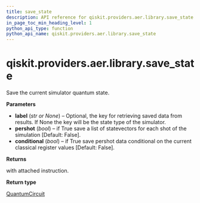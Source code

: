 ```yaml
---
title: save_state
description: API reference for qiskit.providers.aer.library.save_state
in_page_toc_min_heading_level: 1
python_api_type: function
python_api_name: qiskit.providers.aer.library.save_state
---
```


# qiskit.providers.aer.library.save\_state

<Function id="qiskit.providers.aer.library.save_state" name="save_state" isDedicatedPage={true} github="https://github.com/qiskit/qiskit-aer/tree/stable/0.8/qiskit/providers/aer/library/save_instructions/save_state.py" signature="save_state(self, label=None, pershot=False, conditional=False)">
  Save the current simulator quantum state.

  **Parameters**

  *   **label** (*str or None*) – Optional, the key for retrieving saved data from results. If None the key will be the state type of the simulator.
  *   **pershot** (*bool*) – if True save a list of statevectors for each shot of the simulation \[Default: False].
  *   **conditional** (*bool*) – if True save pershot data conditional on the current classical register values \[Default: False].

  **Returns**

  with attached instruction.

  **Return type**

  [QuantumCircuit](qiskit.circuit.QuantumCircuit "qiskit.circuit.QuantumCircuit")
</Function>


